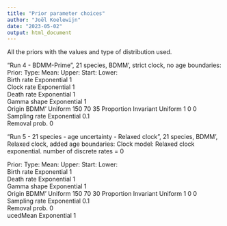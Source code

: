 ```yaml
---
title: "Prior parameter choices"
author: "Joël Koelewijn"
date: "2023-05-02"
output: html_document
---
```

All the priors with the values and type of distribution used.

"Run 4 - BDMM-Prime", 21 species, BDMM', strict clock, no age boundaries:
Prior:	                Type:	          Mean:	    Upper:	Start:	 Lower:                 
Birth rate	            Exponential	    1			
Clock rate	            Exponential	    1			
Death rate	            Exponential	    1			
Gamma shape	            Exponential	    1			
Origin BDMM'	          Uniform		                150	    70	      35
Proportion Invariant	  Uniform		                1	      0	        0
Sampling rate	          Exponential	    0.1			
Removal prob.	          0				

"Run 5 - 21 species - age uncertainty - Relaxed clock", 21 species, BDMM', Relaxed clock, added age boundaries:
Clock model: Relaxed clock exponential. number of discrete rates = 0

Prior:	                Type:	          Mean:	    Upper:	Start:	 Lower:                 
Birth rate	            Exponential	    1			
Death rate	            Exponential	    1			
Gamma shape	            Exponential	    1			
Origin BDMM'	          Uniform		                150	    70	      30
Proportion Invariant	  Uniform		                1	      0	        0
Sampling rate	          Exponential	    0.1			
Removal prob.	          0		
ucedMean                Exponential     1